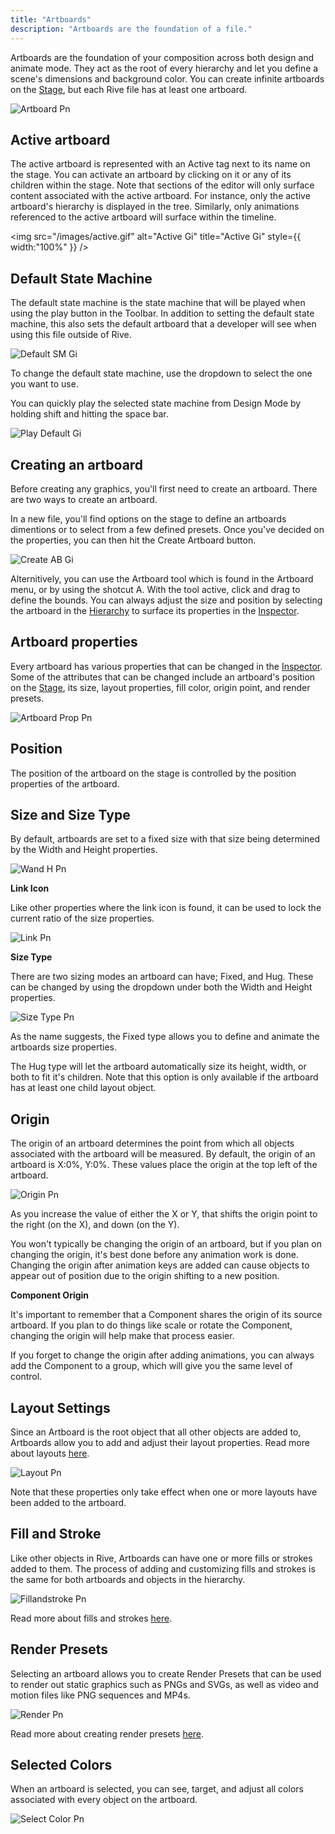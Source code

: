 ```yaml
---
title: "Artboards"
description: "Artboards are the foundation of a file."
---
```



Artboards are the foundation of your composition across both design and animate mode. They act as the root of every hierarchy and let you define a scene's dimensions and background color. You can create infinite artboards on the [Stage](../interface-overview/stage), but each Rive file has at least one artboard.

![Artboard Pn](/images/artboard.png)

 

## ​Active artboard

The active artboard is represented with an Active tag next to its name on the stage. You can activate an artboard by clicking on it or any of its children within the stage. Note that sections of the editor will only surface content associated with the active artboard. For instance, only the active artboard's hierarchy is displayed in the tree. Similarly, only animations referenced to the active artboard will surface within the timeline.

<img
  src="/images/active.gif"
  alt="Active Gi"
  title="Active Gi"
  style={{ width:"100%" }}
/>

## Default State Machine

The default state machine is the state machine that will be played when using the play button in the Toolbar. In addition to setting the default state machine, this also sets the default artboard that a developer will see when using this file outside of Rive.

![Default SM Gi](/images/defaultSM.gif)

To change the default state machine, use the dropdown to select the one you want to use.

You can quickly play the selected state machine from Design Mode by holding shift and hitting the space bar.

![Play Default Gi](/images/playDefault.gif)

## ​Creating an artboard

Before creating any graphics, you'll first need to create an artboard. There are two ways to create an artboard.

In a new file, you'll find options on the stage to define an artboards dimentions or to select from a few defined presets. Once you've decided on the properties, you can then hit the Create Artboard button.

![Create AB Gi](/images/create_AB.gif)

Alternitively, you can use the​ Artboard tool which is found in the Artboard menu, or by using the shotcut A. With the tool active, click and drag to define the bounds. You can always adjust the size and position by selecting the artboard in the [Hierarchy](../interface-overview/hierarchy) to surface its properties in the [Inspector](../interface-overview/inspector).

## Artboard properties

Every artboard has various properties that can be changed in the [Inspector](../interface-overview/inspector). Some of the attributes that can be changed include an artboard's position on the [Stage](../interface-overview/stage), its size, layout properties, fill color, origin point, and render presets.

![Artboard Prop Pn](/images/artboard_prop.png)

## **Position**

The position of the artboard on the stage is controlled by the position properties of the artboard.

## Size and Size Type

By default, artboards are set to a fixed size with that size being determined by the Width and Height properties.

![Wand H Pn](/images/WandH.png)

**Link Icon**

Like other properties where the link icon is found, it can be used to lock the current ratio of the size properties.

![Link Pn](/images/link.png)

**Size Type**

There are two sizing modes an artboard can have; Fixed, and Hug. These can be changed by using the dropdown under both the Width and Height properties.

![Size Type Pn](/images/size_type.png)

As the name suggests, the Fixed type allows you to define and animate the artboards size properties.

The Hug type will let the artboard automatically size its height, width, or both to fit it's children. Note that this option is only available if the artboard has at least one child layout object.

## Origin

The origin of an artboard determines the point from which all objects associated with the artboard will be measured. By default, the origin of an artboard is X:0%, Y:0%. These values place the origin at the top left of the artboard.

![Origin Pn](/images/origin.png)

As you increase the value of either the X or Y, that shifts the origin point to the right (on the X), and down (on the Y).

You won't typically be changing the origin of an artboard, but if you plan on changing the origin, it's best done before any animation work is done. Changing the origin after animation keys are added can cause objects to appear out of position due to the origin shifting to a new position.

**Component Origin**

It's important to remember that a Component shares the origin of its source artboard. If you plan to do things like scale or rotate the Component, changing the origin will help make that process easier.

If you forget to change the origin after adding animations, you can always add the Component to a group, which will give you the same level of control.

## Layout Settings

Since an Artboard is the root object that all other objects are added to, Artboards allow you to add and adjust their layout properties. Read more about layouts [here](https://rive.app/docs/editor/layouts/layouts-overview).

![Layout Pn](/images/layout.png)

Note that these properties only take effect when one or more layouts have been added to the artboard.

## Fill and Stroke

Like other objects in Rive, Artboards can have one or more fills or strokes added to them. The process of adding and customizing fills and strokes is the same for both artboards and objects in the hierarchy.

![Fillandstroke Pn](/images/fillandstroke.png)

Read more about fills and strokes [here](https://rive.app/docs/editor/fundamentals/fill-and-stroke).

## Render Presets

Selecting an artboard allows you to create Render Presets that can be used to render out static graphics such as PNGs and SVGs, as well as video and motion files like PNG sequences and MP4s.

![Render Pn](/images/render.png)

Read more about creating render presets [here](https://rive.app/docs/editor/exporting/exporting-for-video-and-static-design).

## Selected Colors

When an artboard is selected, you can see, target, and adjust all colors associated with every object on the artboard.

![Select Color Pn](/images/selectColor.png)